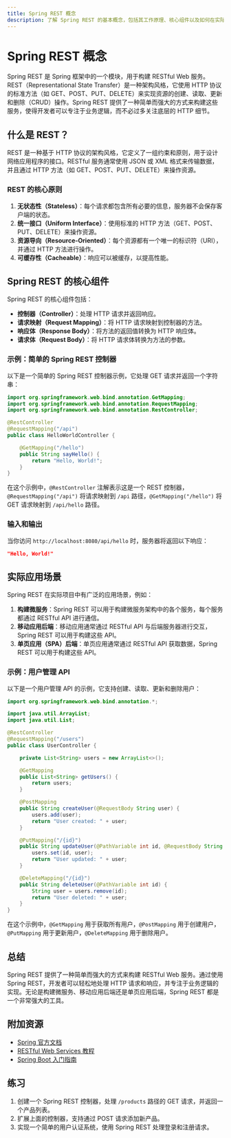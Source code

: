 ```yaml
---
title: Spring REST 概念
description: 了解 Spring REST 的基本概念，包括其工作原理、核心组件以及如何在实际项目中使用它来构建 RESTful Web 服务。
---
```


# Spring REST 概念

Spring REST 是 Spring 框架中的一个模块，用于构建 RESTful Web 服务。REST（Representational State Transfer）是一种架构风格，它使用 HTTP 协议的标准方法（如 GET、POST、PUT、DELETE）来实现资源的创建、读取、更新和删除（CRUD）操作。Spring REST 提供了一种简单而强大的方式来构建这些服务，使得开发者可以专注于业务逻辑，而不必过多关注底层的 HTTP 细节。

## 什么是 REST？

REST 是一种基于 HTTP 协议的架构风格，它定义了一组约束和原则，用于设计网络应用程序的接口。RESTful 服务通常使用 JSON 或 XML 格式来传输数据，并且通过 HTTP 方法（如 GET、POST、PUT、DELETE）来操作资源。

### REST 的核心原则

1. **无状态性（Stateless）**：每个请求都包含所有必要的信息，服务器不会保存客户端的状态。
2. **统一接口（Uniform Interface）**：使用标准的 HTTP 方法（GET、POST、PUT、DELETE）来操作资源。
3. **资源导向（Resource-Oriented）**：每个资源都有一个唯一的标识符（URI），并通过 HTTP 方法进行操作。
4. **可缓存性（Cacheable）**：响应可以被缓存，以提高性能。

## Spring REST 的核心组件

Spring REST 的核心组件包括：

- **控制器（Controller）**：处理 HTTP 请求并返回响应。
- **请求映射（Request Mapping）**：将 HTTP 请求映射到控制器的方法。
- **响应体（Response Body）**：将方法的返回值转换为 HTTP 响应体。
- **请求体（Request Body）**：将 HTTP 请求体转换为方法的参数。

### 示例：简单的 Spring REST 控制器

以下是一个简单的 Spring REST 控制器示例，它处理 GET 请求并返回一个字符串：

```java
import org.springframework.web.bind.annotation.GetMapping;
import org.springframework.web.bind.annotation.RequestMapping;
import org.springframework.web.bind.annotation.RestController;

@RestController
@RequestMapping("/api")
public class HelloWorldController {

    @GetMapping("/hello")
    public String sayHello() {
        return "Hello, World!";
    }
}
```

在这个示例中，`@RestController` 注解表示这是一个 REST 控制器，`@RequestMapping("/api")` 将请求映射到 `/api` 路径，`@GetMapping("/hello")` 将 GET 请求映射到 `/api/hello` 路径。

### 输入和输出

当你访问 `http://localhost:8080/api/hello` 时，服务器将返回以下响应：

```json
"Hello, World!"
```

## 实际应用场景

Spring REST 在实际项目中有广泛的应用场景，例如：

1. **构建微服务**：Spring REST 可以用于构建微服务架构中的各个服务，每个服务都通过 RESTful API 进行通信。
2. **移动应用后端**：移动应用通常通过 RESTful API 与后端服务器进行交互，Spring REST 可以用于构建这些 API。
3. **单页应用（SPA）后端**：单页应用通常通过 RESTful API 获取数据，Spring REST 可以用于构建这些 API。

### 示例：用户管理 API

以下是一个用户管理 API 的示例，它支持创建、读取、更新和删除用户：

```java
import org.springframework.web.bind.annotation.*;

import java.util.ArrayList;
import java.util.List;

@RestController
@RequestMapping("/users")
public class UserController {

    private List<String> users = new ArrayList<>();

    @GetMapping
    public List<String> getUsers() {
        return users;
    }

    @PostMapping
    public String createUser(@RequestBody String user) {
        users.add(user);
        return "User created: " + user;
    }

    @PutMapping("/{id}")
    public String updateUser(@PathVariable int id, @RequestBody String user) {
        users.set(id, user);
        return "User updated: " + user;
    }

    @DeleteMapping("/{id}")
    public String deleteUser(@PathVariable int id) {
        String user = users.remove(id);
        return "User deleted: " + user;
    }
}
```

在这个示例中，`@GetMapping` 用于获取所有用户，`@PostMapping` 用于创建用户，`@PutMapping` 用于更新用户，`@DeleteMapping` 用于删除用户。

## 总结

Spring REST 提供了一种简单而强大的方式来构建 RESTful Web 服务。通过使用 Spring REST，开发者可以轻松地处理 HTTP 请求和响应，并专注于业务逻辑的实现。无论是构建微服务、移动应用后端还是单页应用后端，Spring REST 都是一个非常强大的工具。

## 附加资源

- [Spring 官方文档](https://spring.io/projects/spring-framework)
- [RESTful Web Services 教程](https://www.tutorialspoint.com/restful/index.htm)
- [Spring Boot 入门指南](https://spring.io/guides/gs/spring-boot/)

## 练习

1. 创建一个 Spring REST 控制器，处理 `/products` 路径的 GET 请求，并返回一个产品列表。
2. 扩展上面的控制器，支持通过 POST 请求添加新产品。
3. 实现一个简单的用户认证系统，使用 Spring REST 处理登录和注册请求。
